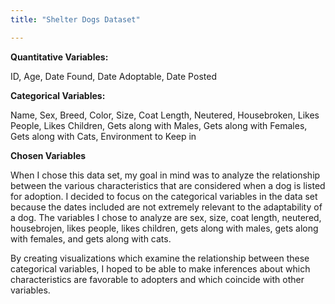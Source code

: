 ```yaml
---
title: "Shelter Dogs Dataset"

---
```

 

**Quantitative Variables:**

ID, Age, Date Found, Date Adoptable, Date Posted


**Categorical Variables:**

Name, Sex, Breed, Color, Size, Coat Length, Neutered, Housebroken, Likes People, Likes Children, Gets along with Males, Gets along with Females, Gets along with Cats, Environment to Keep in

**Chosen Variables**

When I chose this data set, my goal in mind was to analyze the relationship between the various characteristics that are considered when a dog is listed for adoption. I decided to focus on the categorical variables in the data set because the dates included are not extremely relevant to the adaptability of a dog. The variables I chose to analyze are sex, size, coat length, neutered, housebrojen, likes people, likes children, gets along with males, gets along with females, and gets along with cats.

By creating visualizations which examine the relationship between these categorical variables, I hoped to be able to make inferences about which characteristics are favorable to adopters and which coincide with other variables.